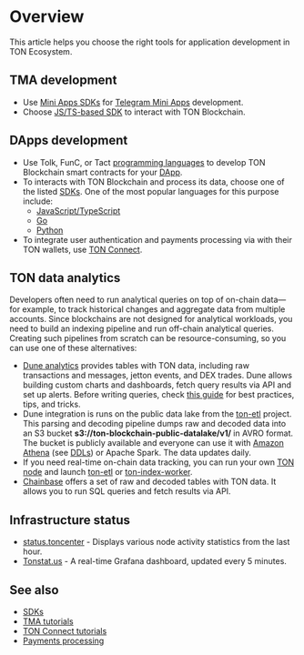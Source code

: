 
# Overview

This article helps you choose the right tools for application development in TON Ecosystem.

## TMA development

* Use [Mini Apps SDKs](/v3/guidelines/dapps/tma/overview#mini-apps-sdks) for [Telegram Mini Apps](/v3/guidelines/dapps/tma/overview) development.
* Choose [JS/TS-based SDK](/v3/guidelines/dapps/apis-sdks/sdk#typescript--javascript) to interact with TON Blockchain.

## DApps development

* Use Tolk, FunC, or Tact [programming languages](/v3/documentation/smart-contracts/overview#programming-languages) to develop TON Blockchain smart contracts for your [DApp](/v3/guidelines/dapps/overview).
* To interacts with TON Blockchain and process its data, choose one of the listed [SDKs](/v3/guidelines/dapps/apis-sdks/sdk). One of the most popular languages for this purpose include:
    * [JavaScript/TypeScript](/v3/guidelines/dapps/apis-sdks/sdk#typescript--javascript)
    * [Go](/v3/guidelines/dapps/apis-sdks/sdk#go)
    * [Python](/v3/guidelines/dapps/apis-sdks/sdk#python)
* To integrate user authentication and payments processing via with their TON wallets, use [TON Connect](/v3/guidelines/ton-connect/overview).

## TON data analytics

Developers often need to run analytical queries on top of on-chain data—for example, to track historical changes and aggregate data from multiple accounts. 
Since blockchains are not designed for analytical workloads, you need to build an indexing pipeline and run off-chain analytical queries. Creating such pipelines
from scratch can be resource-consuming, so you can use one of these alternatives:
* [Dune analytics](https://dune.com/queries?category=canonical&namespace=ton) provides tables with TON data, including raw transactions and messages, jetton events, and DEX trades. Dune allows building custom charts and dashboards, fetch query results via API and set up alerts. Before writing queries, check [this guide](https://dune.com/ton_foundation/ton-quick-start) for best practices, tips, and tricks.
* Dune integration is runs on the public data lake from the [ton-etl](https://github.com/re-doubt/ton-etl/blob/main/datalake/README.md) project. This parsing and decoding pipeline dumps raw and decoded data into an S3 bucket __s3://ton-blockchain-public-datalake/v1/__ in AVRO format. The bucket is publicly available and everyone can use it with [Amazon Athena](https://aws.amazon.com/athena/) (see [DDLs](https://github.com/re-doubt/ton-etl/blob/main/datalake/athena_ddl.sql)) or Apache Spark. The data updates daily.
* If you need real-time on-chain data tracking, you can run your own [TON node](/v3/documentation/infra/nodes/node-types) and launch [ton-etl](https://github.com/re-doubt/ton-etl/blob/main/README.md) or [ton-index-worker](https://github.com/toncenter/ton-index-worker).
* [Chainbase](https://docs.chainbase.com/catalog/Ton/Overview) offers a set of raw and decoded tables with TON data. It allows you to run SQL queries and fetch results via API.

## Infrastructure status

* [status.toncenter](https://status.toncenter.com/) - Displays various node activity statistics from the last hour.
* [Tonstat.us](https://tonstat.us/) - A real-time Grafana dashboard, updated every 5 minutes.


## See also

* [SDKs](/v3/guidelines/dapps/apis-sdks/sdk)
* [TMA tutorials](/v3/guidelines/dapps/tma/tutorials/step-by-step-guide)
* [TON Connect tutorials](/v3/guidelines/ton-connect/guidelines/how-ton-connect-works)
* [Payments processing](/v3/guidelines/dapps/asset-processing/payments-processing)

<Feedback />

